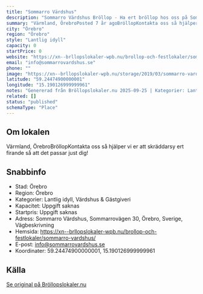 ```yaml
---
title: "Sommarro Värdshus"
description: "Sommarro Värdshus Bröllop - Ha ert bröllop hos oss på Sommarro Värdshus. Se vår fina Bröllopslokal. Skicka gärna en förfrågan så hjälper vi Er!"
summary: "Värmland, ÖrebroPosted 7 år agoBröllopKontakta oss så hjälper vi er att skräddarsy ert firande så att det passar just dig!"
city: "Örebro"
region: "Örebro"
style: "Lantlig idyll"
capacity: 0
startPrice: 0
website: "https://xn--brllopslokaler-wpb.nu/brollop-och-festlokaler/sommarro-vardshus/"
email: "info@sommarrovardshus.se"
phone: ""
image: "https://xn--brllopslokaler-wpb.nu/storage/2019/03/sommarro-vardshus-brollop-festlokal-orebro-visningsbild.webp"
latitude: "59.24474900000001"
longitude: "15.190126999999961"
notes: "Genererad från Bröllopslokaler.nu 2025-09-25 | Kategorier: Lantlig idyll, Värdshus & Gästgiveri"
related: []
status: "published"
schemaType: "Place"
---
```


## Om lokalen

Värmland, ÖrebroBröllopKontakta oss så hjälper vi er att skräddarsy ert firande så att det passar just dig!

## Snabbinfo

- Stad: Örebro
- Region: Örebro
- Kategorier: Lantlig idyll, Värdshus & Gästgiveri
- Kapacitet: Uppgift saknas
- Startpris: Uppgift saknas
- Adress: Sommarro Värdshus, Sommarrovägen 30, Örebro, Sverige, Vägbeskrivning
- Hemsida: https://xn--brllopslokaler-wpb.nu/brollop-och-festlokaler/sommarro-vardshus/
- E-post: info@sommarrovardshus.se
- Koordinater: 59.24474900000001, 15.190126999999961

## Källa

[Se original på Bröllopslokaler.nu](https://xn--brllopslokaler-wpb.nu/brollop-och-festlokaler/sommarro-vardshus/)
